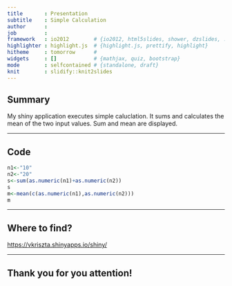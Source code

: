 ```yaml
---
title       : Presentation
subtitle    : Simple Calculation
author      : 
job         : 
framework   : io2012        # {io2012, html5slides, shower, dzslides, ...}
highlighter : highlight.js  # {highlight.js, prettify, highlight}
hitheme     : tomorrow      # 
widgets     : []            # {mathjax, quiz, bootstrap}
mode        : selfcontained # {standalone, draft}
knit        : slidify::knit2slides
---
```


## Summary

My shiny application executes simple caluclation. It sums and calculates the mean of the two input values. Sum and mean are displayed.

--- 

## Code 

```r

n1<-"10"
n2<-"20"
s<-sum(as.numeric(n1)+as.numeric(n2))
s
m<-mean(c(as.numeric(n1),as.numeric(n2)))
m
```

---

## Where to find?

<a href="https://vkriszta.shinyapps.io/shiny/">https://vkriszta.shinyapps.io/shiny/</a>

---

## Thank you for you attention!
